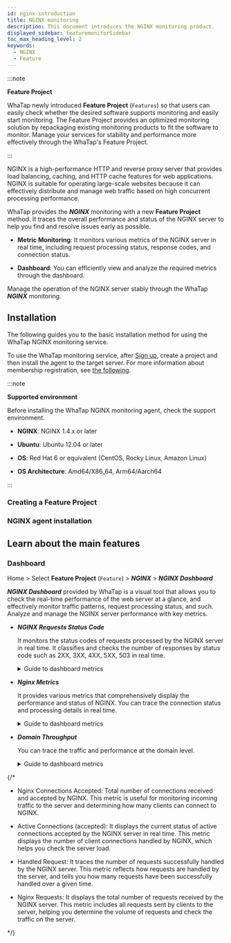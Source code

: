 ```yaml
---
id: nginx-introduction
title: NGINX monitoring
description: This document introduces the NGINX monitoring product.
displayed_sidebar: featuremonitorSidebar
toc_max_heading_level: 2
keywords:
  - NGINX
  - Feature
---
```



:::note

**Feature Project**<ScrollToLink anchor='feature-project' />

WhaTap newly introduced **Feature Project** (<code class='Features'>Features</code>) so that users can easily check whether the desired software supports monitoring and easily start monitoring. The Feature Project provides an optimized monitoring solution by repackaging existing monitoring products to fit the software to monitor. Manage your services for stability and performance more effectively through the WhaTap's Feature Project. 

:::

NGINX is a high-performance HTTP and reverse proxy server that provides load balancing, caching, and HTTP cache features for web applications. NGINX is suitable for operating large-scale websites because it can effectively distribute and manage web traffic based on high concurrent processing performance.

WhaTap provides the ***NGINX*** monitoring with a new **Feature Project** method. It traces the overall performance and status of the NGINX server to help you find and resolve issues early as possible.

- **Metric Monitoring**: It monitors various metrics of the NGINX server in real time, including request processing status, response codes, and connection status.

- **Dashboard**: You can efficiently view and analyze the required metrics through the dashboard.

Manage the operation of the NGINX server stably through the WhaTap ***NGINX*** monitoring.

## Installation

The following guides you to the basic installation method for using the WhaTap NGINX monitoring service. 

To use the WhaTap monitoring service, after [Sign up](https://www.whatap.io/en/signup/), create a project and then install the agent to the target server. For more information about membership registration, see [the following](../account/account-manage). 

:::note 

**Supported environment**<ScrollToLink anchor='NGINX-supported-env' />

Before installing the WhaTap NGINX monitoring agent, check the support environment. 

- **NGINX**: NGINX 1.4.x or later

- **Ubuntu**: Ubuntu 12.04 or later

- **OS**: Red Hat 6 or equivalent (CentOS, Rocky Linux, Amazon Linux)

- **OS Architecture**: Amd64/X86_64, Arm64/Aarch64

:::

### Creating a Feature Project


<CreateFeature />

### NGINX agent installation

<InstallFeature name='NGINX agent Installation' />

## Learn about the main features

### Dashboard

Home > Select **Feature Project** (<code class='Features'>Feature</code>) > ***NGINX*** > ***NGINX Dashboard***

***NGINX Dashboard*** provided by WhaTap is a visual tool that allows you to check the real-time performance of the web server at a glance, and effectively monitor traffic patterns, request processing status, and such. Analyze and manage the NGINX server performance with key metrics.

- ***NGINX Requests Status Code***

  It monitors the status codes of requests processed by the NGINX server in real time. It classifies and checks the number of responses by status code such as 2XX, 3XX, 4XX, 5XX, 503 in real time.

  <details>
  <summary>Guide to dashboard metrics</summary>

  - ***Response2XX***: It indicates a request that has been processed normally. It displays the number of requests successfully processed by the server in real time.

  - ***Response3XX***: It traces redirected requests. 

  - ***Response4XX***: It displays a response for a client error, such as wrong request.

  - ***Response5XX***: It traces the response status for a server error. 

  - ***Response503***: It traces the errors (unavailable service).

  </details>

- ***Nginx Metrics***

  It provides various metrics that comprehensively display the performance and status of NGINX. You can trace the connection status and processing details in real time.

  <details>
  <summary>Guide to dashboard metrics</summary>

  - ***NGINX Connections Accepted***: It displays the number of connections allowed by the NGINX server. 

  - ***NGINX Writing***: It traces the numbers of connections that write responses to clients. 

  - ***Active Connections(accepted)***: It displays the number of client connections handled by the NGINX server. 

  - ***Waiting***: It displays connections waiting in keep-alive status. 

  - ***Handled Request***: It displays the number of requests successfully handled by the NGIMX server. 

  - ***NGINX Requests***: It traces the total number of requests received by the NGIMX server in real time.

  - ***NGINX Reading***: It displays the number of connections that are reading the request data from clients. 

  </details>

- ***Domain Throughput***

  You can trace the traffic and performance at the domain level. 

  <details>
  <summary>Guide to dashboard metrics</summary>

  - ***Response Bytes SUM***: It displays the total bytes transmitted in the response. You can monitor the total traffic handled by the server.

  - ***Latency Average***: It displays the average response delay time. It is an important metric to evaluate the response speed of the server.

  </details>

{/* 

- Nginx Connections Accepted: Total number of connections received and accepted by NGINX. This metric is useful for monitoring incoming traffic to the server and determining how many clients can connect to NGINX.

- Active Connections (accepted): It displays the current status of active connections accepted by the NGINX server in real time. This metric displays the number of client connections handled by NGINX, which helps you check the server load.

- Handled Request: It traces the number of requests successfully handled by the NGINX server. This metric reflects how requests are handled by the server, and tells you how many requests have been successfully handled over a given time.

- Nginx Requests: It displays the total number of requests received by the NGINX server. This metric includes all requests sent by clients to the server, helping you determine the volume of requests and check the traffic on the server. 

*/}
